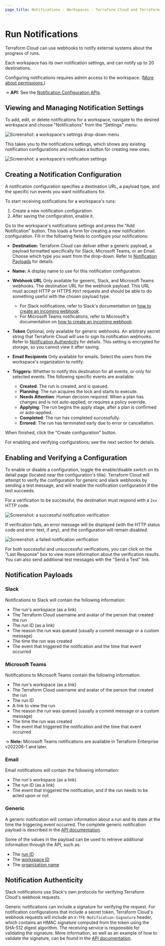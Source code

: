```yaml
---
page_title: Notifications - Workspaces - Terraform Cloud and Terraform Enterprise
---
```


# Run Notifications

Terraform Cloud can use webhooks to notify external systems about the progress of runs.

Each workspace has its own notification settings, and can notify up to 20 destinations.

Configuring notifications requires admin access to the workspace. ([More about permissions.](/cloud-docs/users-teams-organizations/permissions))

[permissions-citation]: #intentionally-unused---keep-for-maintainers

-> **API:** See the [Notification Configuration APIs](/cloud-docs/api-docs/notification-configurations).

## Viewing and Managing Notification Settings

To add, edit, or delete notifications for a workspace, navigate to the desired workspace and choose "Notifications" from the "Settings" menu:

![Screenshot: a workspace's settings drop-down menu](/img/docs/notifications-workspace-settings.png)

This takes you to the notifications settings, which shows any existing notification configurations and includes a button for creating new ones.

![Screenshot: a workspace's notification settings](/img/docs/notifications-index.png)

## Creating a Notification Configuration

A notification configuration specifies a destination URL, a payload type, and the specific run events you want notifications for.

To start receiving notifications for a workspace's runs:

1. Create a new notification configuration.
1. After saving the configuration, enable it.

Go to the workspace's notifications settings and press the "Add Notification" button. This loads a form for creating a new notification configuration. Fill in the following fields to configure your notifications:

- **Destination:** Terraform Cloud can deliver either a generic payload, a payload formatted specifically for Slack, Microsoft Teams, or an Email. Choose which type you want from the drop-down. Refer to [Notification Payloads](#notification-payloads) for details.

- **Name:** A display name to use for this notification configuration.

- **Webhook URL** Only available for generic, Slack, and Microsoft Teams webhooks. The destination URL for the webhook payload. This URL must accept HTTP or HTTPS `POST` requests and should be able to do something useful with the chosen payload type.
  - For Slack notifications, refer to Slack's documentation on [how to create an incoming webhook](https://api.slack.com/messaging/webhooks#create_a_webhook).
  - For Microsoft Teams notifications, refer to Microsoft's documentation on [how to create an incoming webhook](https://docs.microsoft.com/en-us/microsoftteams/platform/webhooks-and-connectors/how-to/add-incoming-webhook).
- **Token** Optional; only available for generic webhooks. An arbitrary secret string that Terraform Cloud will use to sign its notification webhooks. Refer to [Notification Authenticity][inpage-hmac] for details. This setting is encrypted for storage, so you cannot view it after saving.

- **Email Recipients** Only available for emails. Select the users from the workspace's organization to notify.

- **Triggers:** Whether to notify this destination for all events, or only for selected events. The following specific events are available:
  - **Created**: The run is created, and is queued.
  - **Planning**: The run acquires the lock and starts to execute.
  - **Needs Attention**: Human decision required. When a plan has changes and is not auto-applied, or requires a policy override.
  - **Applying**: The run begins the apply stage, after a plan is confirmed or auto-applied.
  - **Completed**: The run has completed successfully.
  - **Errored**: The run has terminated early due to error or cancellation.

When finished, click the "Create configuration" button.

For enabling and verifying configurations; see the next section for details.

## Enabling and Verifying a Configuration

To enable or disable a configuration, toggle the enable/disable switch on its detail page (located near the configuration's title). Terraform Cloud will attempt to verify the configuration for generic and slack webhooks by sending a test message, and will enable the notification configuration if the test succeeds.

For a verification to be successful, the destination must respond with a `2xx` HTTP code.

![Screenshot: a successful notification verification](/img/docs/notifications-success.png)

If verification fails, an error message will be displayed (with the HTTP status code and error text, if any), and the configuration will remain disabled.

![Screenshot: a failed notification verification](/img/docs/notifications-error.png)

For both successful and unsuccessful verifications, you can click on the "Last Response" box to view more information about the verification results. You can also send additional test messages with the "Send a Test" link.

## Notification Payloads

### Slack

Notifications to Slack will contain the following information:

- The run's workspace (as a link)
- The Terraform Cloud username and avatar of the person that created the run
- The run ID (as a link)
- The reason the run was queued (usually a commit message or a custom message)
- The time the run was created
- The event that triggered the notification and the time that event occurred

### Microsoft Teams

Notifications to Microsoft Teams contain the following information:

- The run's workspace (as a link)
- The Terraform Cloud username and avatar of the person that created the run
- The run ID
- A link to view the run
- The reason the run was queued (usually a commit message or a custom message)
- The time the run was created
- The event that triggered the notification and the time that event occurred 

-> **Note:** Microsoft Teams notifications are available in Terraform Enterprise v202206-1 and later.

### Email

Email notifications will contain the following information:

- The run's workspace (as a link)
- The run ID (as a link)
- The event that triggered the notification, and if the run needs to be acted upon or not

### Generic

A generic notification will contain information about a run and its state at the time the triggering event occurred. The complete generic notification payload is described in the [API documentation][generic-payload].

[generic-payload]: /cloud-docs/api-docs/notification-configurations#notification-payload

Some of the values in the payload can be used to retrieve additional information through the API, such as:

- The [run ID](/cloud-docs/api-docs/run#get-run-details)
- The [workspace ID](/cloud-docs/api-docs/workspaces#list-workspaces)
- The [organization name](/cloud-docs/api-docs/organizations#show-an-organization)

## Notification Authenticity

[inpage-hmac]: #notification-authenticity

Slack notifications use Slack's own protocols for verifying Terraform Cloud's webhook requests.

Generic notifications can include a signature for verifying the request. For notification configurations that include a secret token, Terraform Cloud's webhook requests will include an `X-TFE-Notification-Signature` header, which contains an HMAC signature computed from the token using the SHA-512 digest algorithm. The receiving service is responsible for validating the signature. More information, as well as an example of how to validate the signature, can be found in the [API documentation](/cloud-docs/api-docs/notification-configurations#notification-authenticity).
